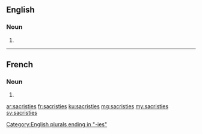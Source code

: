 ==English==

===Noun===
{{head|en}}

# {{plural of|sacristy}}

[[Category:English plurals ending in "-ies"]]

----

==French==

===Noun===
{{head|fr|g=f-p}}

# {{plural of|sacristie|lang=fr}}

[[ar:sacristies]]
[[fr:sacristies]]
[[ku:sacristies]]
[[mg:sacristies]]
[[my:sacristies]]
[[sv:sacristies]]